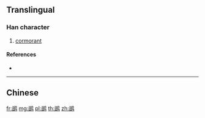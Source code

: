 {{character info/new}}
{{also|鶿|鷀}}
==Translingual==

===Han character===
{{Han char|rn=196|rad=鸟|as=09|sn=14|four=|canj=TIPYM}}

# [[cormorant]]

====References====
* {{Han ref|kx=1505.141|hdz=74648.020|uh=9E5A|ud=40538}}

----

==Chinese==
{{zh-see|鶿}}

[[fr:鹚]]
[[mg:鹚]]
[[pl:鹚]]
[[th:鹚]]
[[zh:鹚]]
